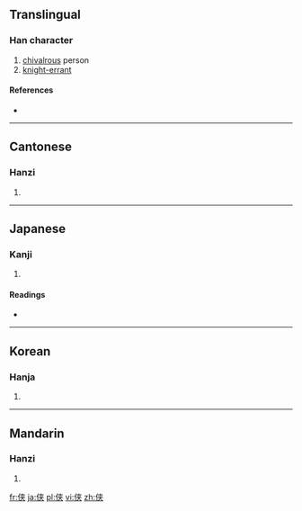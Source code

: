 {{also|俠}}
==Translingual==

===Han character===
{{Han char|rn=9|rad=人|as=06|sn=8|four=|canj=人大廿 (OKT)}}

# [[chivalrous]] person
# [[knight-errant]]

====References====
* {{Han ref|kx=0102.291|dkj=00625|dj=0218.080|hdz=10147.010|uh=4FA0|ud=20384}}

----

==Cantonese==

===Hanzi===
{{yue-hanzi|jyut=|y=haap6, hap6|tra=俠}}

# {{defn|Cantonese|sort=人06}}

----

==Japanese==

===Kanji===
{{ja-kanji|grade=|rs=人06}}

# {{defn|Japanese|sort=人06}}

====Readings====
* {{ja-readings|on=[[きょう]] (kyō)|kun=[[おとこだて]] (otokodate), [[きゃん]] (kyan)}}

----

==Korean==

===Hanja===
{{ko-hanja|hangeul=[[협]], [[겹]]|rv=hyeop, gyeop|mr=hyŏp, kyŏp}}

# {{defn|Korean|sort=人06}}

----

==Mandarin==

===Hanzi===
{{cmn-hanzi|tra=俠|pin=[[xiá]] ([[xia2]])|wg=hsia<sup>2</sup>}}

# {{defn|Mandarin|sort=人06}}

[[fr:侠]]
[[ja:侠]]
[[pl:侠]]
[[vi:侠]]
[[zh:侠]]